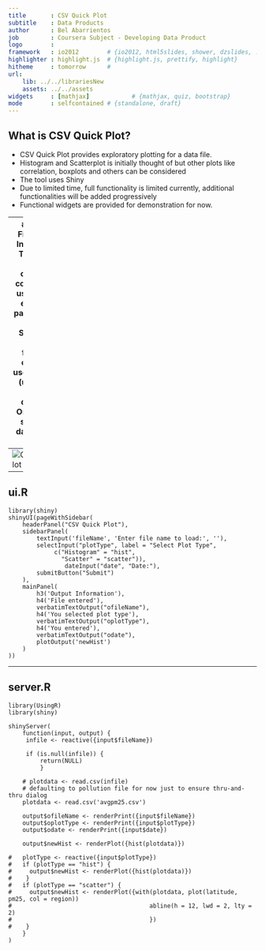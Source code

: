 ```yaml
---
title       : CSV Quick Plot 
subtitle    : Data Products
author      : Bel Abarrientos
job         : Coursera Subject - Developing Data Product
logo        : 
framework   : io2012        # {io2012, html5slides, shower, dzslides, ...}
highlighter : highlight.js  # {highlight.js, prettify, highlight}
hitheme     : tomorrow      # 
url:
    lib: ../../librariesNew
    assets: ../../assets
widgets     : [mathjax]            # {mathjax, quiz, bootstrap}
mode        : selfcontained # {standalone, draft}
---
```


## What is CSV Quick Plot?

- CSV Quick Plot provides exploratory plotting for a data file.
- Histogram and Scatterplot is initially thought of but other plots like correlation, boxplots and others can be considered
- The tool uses Shiny
- Due to limited time, full functionality is limited currently, additional functionalities will be added progressively
- Functional widgets are provided for demonstration for now.

---
## Entry Fields 
### Input File 
- Text Input file is currently considered, user has to enter file path and file name
- Select file input function could be used instead (using file system dialog)
- Once file is selected, data will be loaded 

### Plot Type Selection
- Drop-down list is provided, Scatter and histogram is currently listed
- Based on selection, plot will be rendered upon submit

### Date Selection
- Date is provided but no immediate For now use for now
- Date range could be used for data selection

---
![CSVQuickplot](CSVQuickplot.png "CSV Quick Plot Tool")

---

## ui.R
```
library(shiny)
shinyUI(pageWithSidebar(
    headerPanel("CSV Quick Plot"),
    sidebarPanel(
        textInput('fileName', 'Enter file name to load:', ''),
        selectInput("plotType", label = "Select Plot Type",
             c("Histogram" = "hist",
               "Scatter" = "scatter")),
                dateInput("date", "Date:"),  
        submitButton("Submit")
    ),
    mainPanel(
        h3('Output Information'),
        h4('File entered'),
        verbatimTextOutput("ofileName"),
        h4('You selected plot type'),
        verbatimTextOutput("oplotType"),
        h4('You entered'),
        verbatimTextOutput("odate"),
        plotOutput('newHist')
    )
))
```

---
## server.R
```
library(UsingR)
library(shiny)

shinyServer(
    function(input, output) {
     infile <- reactive({input$fileName})
          
     if (is.null(infile)) {
         return(NULL)
         }
    
    # plotdata <- read.csv(infile)
    # defaulting to pollution file for now just to ensure thru-and-thru dialog
    plotdata <- read.csv('avgpm25.csv')
        
    output$ofileName <- renderPrint({input$fileName})
    output$oplotType <- renderPrint({input$plotType})
    output$odate <- renderPrint({input$date})
    
    output$newHist <- renderPlot({hist(plotdata)})
    
#   plotType <- reactive({input$plotType})
#   if (plotType == "hist") {
#     output$newHist <- renderPlot({hist(plotdata)})
#    }
#   if (plotType == "scatter") {
#     output$newHist <- renderPlot({with(plotdata, plot(latitude, pm25, col = region))
#                                       abline(h = 12, lwd = 2, lty = 2)
#                                       })
#    }
    }
)
```
